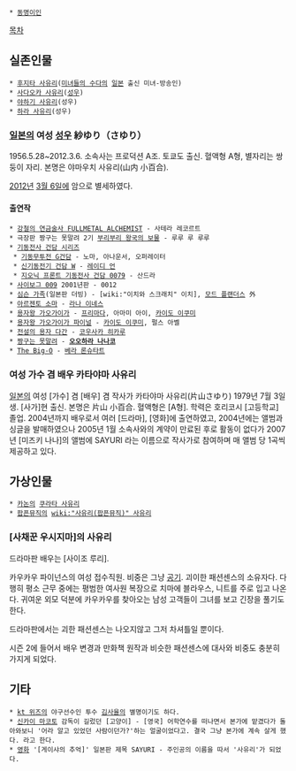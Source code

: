  * [[동명이인]]

[[목차]]
== 실존인물 ==
 * [[후지타 사유리]]([[미녀들의 수다]]의 [[일본]] 출신 미녀-방송인)
 * [[사다오카 사유리]]([[성우]])
 * [[야하기 사유리]](성우)
 * [[하라 사유리]](성우)

=== [[일본]]의 여성 [[성우]] 紗ゆり（さゆり） ===
1956.5.28~2012.3.6. 소속사는 프로덕션 A조. 토쿄도 출신.
혈액형 A형, 별자리는 쌍둥이 자리. 본명은 야마우치 사유리(山内 小百合).

[[2012년]] [[3월 6일]]에 암으로 별세하였다.
==== 출연작 ====
 * [[강철의 연금술사 FULLMETAL ALCHEMIST]] - 사테라 레코르트
 * 극장판 짱구는 못말려 2기 [[부리부리 왕국의 보물]] - 루루 루 루루
 * [[기동전사 건담 시리즈]]
  * [[기동무투전 G건담]] - 노마, 아나운서, 오퍼레이터
  * [[신기동전기 건담 W]] - [[레이디 언]]
  * [[지오닉 프론트 기동전사 건담 0079]] - 산드라
 * [[사이보그 009]] 2001년판 - 0012
 * [[심슨 가족]](일본판 더빙) - [wiki:"이치와 스크래치" 이치], [[모드 플랜더스]] 外
 * [[아르젠토 소마]] - [[라나 이네스]]
 * [[용자왕 가오가이가]] - [[프리마다]], 아마미 아이, [[카이도 이쿠미]]
 * [[용자왕 가오가이가 파이널]] - [[카이도 이쿠미]], 펄스 아벨
 * [[전설의 용자 다간]] - [[코우사카 히카루]]
 * [[짱구는 못말려]] - '''[[오오하라 나나코]]'''
 * [[The Big-O]] - [[베라 론슈타트]]


=== 여성 가수 겸 배우 카타야마 사유리 ===
[[일본]]의 여성 [가수] 겸 [배우] 겸 작사가 카타야마 사유리(片山さゆり)
1979년 7월 3일생. [사가]현 출신. 본명은 片山 小百合.
혈액형은 [A형]. 학력은 호리코시 [고등학교] 졸업. 
2004년까지 배우로서 여러 [드라마], [영화]에 출연하였고, 2004년에는 앨범과 싱글을 발매하였으나 2005년 1월 소속사와의 계약이 만료된 후로 활동이 없다가 2007년 [미즈키 나나]의 앨범에 SAYURI 라는 이름으로 작사가로 참여하며 매 앨범 당 1곡씩 제공하고 있다.


== 가상인물 ==
 * [[카논]]의 [[쿠라타 사유리]]
 * [[팝픈뮤직]]의 [[wiki:"사유리(팝픈뮤직)" 사유리]]

=== [사채꾼 우시지마]의 사유리 ===
드라마판 배우는 [사이조 루리].

카우카우 파이넌스의 여성 접수직원. 비중은 그냥 [[공기]]. 괴이한 패션센스의 소유자다. 다행히 평소 근무 중에는 평범한 여사원 복장으로 치마에 블라우스, 니트를 주로 입고 나온다. 귀여운 외모 덕분에 카우카우를 찾아오는 남성 고객들이 그녀를 보고 긴장을 풀기도 한다.

드라마판에서는 괴한 패션센스는 나오지않고 그저 차셔틀일 뿐이다.

시즌 2에 들어서 배우 변경과 만화책 원작과 비슷한 패션센스에 대사와 비중도 충분히 가지게 되었다.


== 기타 ==
 * [[kt 위즈]]의 야구선수인 투수 [[김사율]]의 별명이기도 하다.
 * [[신카이 마코토]] 감독이 길렀던 [고양이] - [영국] 어학연수를 떠나면서 본가에 맡겼다가 돌아와보니 '어라 알고 있었던 사람이던가?'하는 얼굴이었다고. 결국 그냥 본가에 계속 살게 했다. 라고 한다.  
 * [[영화]] '[게이샤의 추억]' 일본판 제목 SAYURI - 주인공의 이름을 따서 '사유리'가 되었다.
